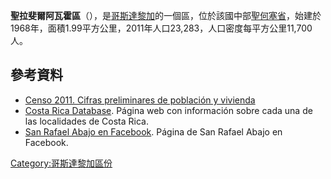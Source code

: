 '''聖拉斐爾阿瓦霍區'''（{{lang-es|San Rafael Abajo}}），是[[哥斯達黎加|哥斯達黎加]]的一個區，位於該國中部[[聖何塞省_(哥斯達黎加)|聖何塞省]]，始建於1968年，面積1.99平方公里，2011年人口23,283，人口密度每平方公里11,700人。

==參考資料==
*[http://www.inec.go.cr/A/MS/Censos/Censo%202011/Cifras%20preliminares/01.%20Cifras%20preliminares%20de%20Poblaci%C3%B3n%20y%20Vivienda.pdf Censo 2011. Cifras preliminares de población y vivienda]{{dead link|date=2018年1月 |bot=InternetArchiveBot |fix-attempted=yes }}
* [https://web.archive.org/web/20150923210838/http://www.costaricadatabase.com/crdb/city.asp?action=2&q=SAN+RAFAEL+ABAJO&b=DESAMPARADOS&p=1 Costa Rica Database]. Página web con información sobre cada una de las localidades de Costa Rica.
* [http://www.facebook.com/sanrafaelabajo San Rafael Abajo en Facebook]. Página de San Rafael Abajo en Facebook.

{{CostaRica-geo-stub}}
[[Category:哥斯達黎加區份|Category:哥斯達黎加區份]]